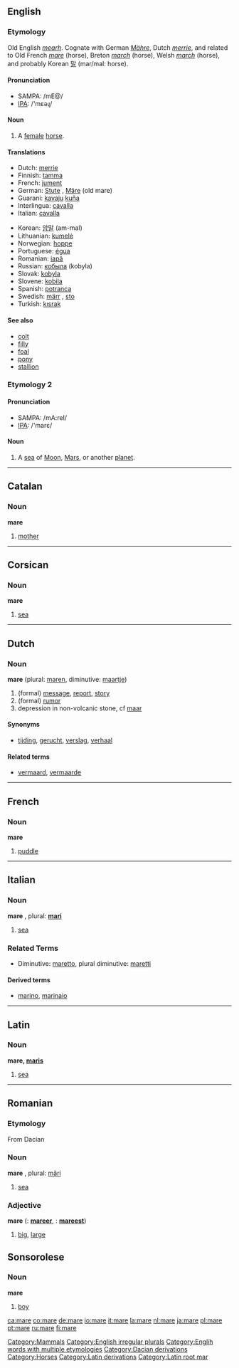 ==English==
[[Category:Mammals]]

===Etymology===
Old English ''[[mearh]]''.  Cognate with German ''[[Mähre]]'', Dutch ''[[merrie]]'', and related to Old French ''[[mare#Old French|mare]]'' (horse), Breton ''[[march#Breton|march]]'' (horse), Welsh ''[[march#Welsh|march]]'' (horse), and probably Korean [[말]] (mar/mal: horse).

====Pronunciation====
*SAMPA: /mE@/
*[[w:IPA|IPA]]: /'mɛəɻ/

====Noun====
{{en-noun|mare|mares}}
#A [[female]] [[horse]].

====Translations====
{{top}}
*Dutch: [[merrie]] {{f}}
*Finnish: [[tamma]]
*French: [[jument]] {{f}}
*German: [[Stute]] {{f}}, [[Märe]] {{f}} (old mare)
*Guarani: [[kavaju]] [[kuña]] {{f}}
*Interlingua: [[cavalla]] {{f}}
*Italian: [[cavalla]] {{f}}
{{mid}}
*Korean: [[암말]] (am-mal) 
*Lithuanian: [[kumelė]] {{f}}
*Norwegian: [[hoppe]] {{f}}
*Portuguese: [[égua]] {{f}}
*Romanian: [[iapă]] {{f}}
*Russian: [[кобыла]] (kobyla)
*Slovak: [[kobyla#Slovak|kobyla]] {{f}}
*Slovene: [[kobila]] {{f}}
*Spanish: [[potranca]] {{f}}
*Swedish: [[märr]] {{c}}, [[sto]] {{n}}
*Turkish: [[kısrak]]
{{bottom}}

====See also====
*[[colt]]
*[[filly]]
*[[foal]]
*[[pony]]
*[[stallion]]

===Etymology 2===
====Pronunciation====
*SAMPA: /mA:reI/
*[[w:IPA|IPA]]: /'marɛ/
====Noun====
{{en-noun|mare|maria}}

#A [[sea]] of [[Moon]], [[Mars]], or another [[planet]].

[[Category:English irregular plurals]]
[[Category:Englih words with multiple etymologies]]

----
==Catalan==
===Noun===
'''mare''' {{f}}

# [[mother]]

----
==Corsican==
===Noun===
'''mare''' {{m}}

# [[sea]]

----
==Dutch==
===Noun===
'''mare''' {{f}} (plural: [[maren]], diminutive: [[maartje]])

# (formal) [[message]], [[report]], [[story]]
# (formal) [[rumor]]
# depression in non-volcanic stone, cf [[maar]]

====Synonyms====
*[[tijding]], [[gerucht]], [[verslag]], [[verhaal]]

====Related terms====
*[[vermaard]], [[vermaarde]]

----
==French==
===Noun===
'''mare'''

# [[puddle]]

----
==Italian==
===Noun===
'''mare''' {{m}}, plural: '''[[mari]]'''

# [[sea]]

===Related Terms===
*Diminutive: [[maretto]], plural diminutive: [[maretti]]

====Derived terms====
*[[marino]], [[marinaio]]

----
==Latin==
===Noun===
'''mare, [[Wiktionary Appendix:Latin third declension|maris]]''' {{n}}
# [[sea]]

----
==Romanian==
===Etymology===
From Dacian

===Noun===
'''mare''' {{f}}, plural: [[mări]]

# [[sea]]

===Adjective===
'''mare'''  ({{compar}}: '''[[mareer]]''', {{superl}}: '''[[mareest]]''')

# [[big]], [[large]]

==Sonsorolese==
===Noun===
'''mare'''

# [[boy]]

[[Category:Dacian derivations]]
[[Category:Horses]]
[[Category:Latin derivations]]
[[Category:Latin root mar]]

[[ca:mare]]
[[co:mare]]
[[de:mare]]
[[io:mare]]
[[it:mare]]
[[la:mare]]
[[nl:mare]]
[[ja:mare]]
[[pl:mare]]
[[pt:mare]]
[[ru:mare]]
[[fi:mare]]